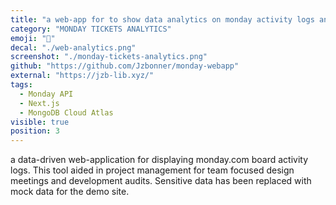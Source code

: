 ```yaml
---
title: "a web-app for to show data analytics on monday activity logs and support tickets"
category: "MONDAY TICKETS ANALYTICS"
emoji: "📌"
decal: "./web-analytics.png"
screenshot: "./monday-tickets-analytics.png"
github: "https://github.com/Jzbonner/monday-webapp"
external: "https://jzb-lib.xyz/"
tags:
  - Monday API
  - Next.js
  - MongoDB Cloud Atlas
visible: true
position: 3
---
```


a data-driven web-application for displaying monday.com board activity logs. This tool aided in project management for team focused design meetings and development audits. Sensitive data has been replaced with mock data for the demo site.
